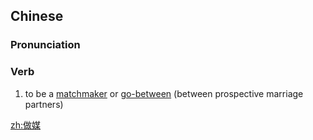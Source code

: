 ==Chinese==
{{zh-forms}}

===Pronunciation===
{{zh-pron
|m=zuòméi
|c=zou6 mui4
|mn=qz,xm:chòe-mûi/zz:chò-bôe
|cat=v
}}

===Verb===
{{zh-verb}}

# to be a [[matchmaker]] or [[go-between]] (between prospective marriage partners)

[[zh:做媒]]